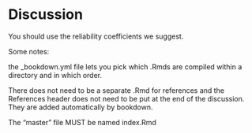 # Discussion

You should use the reliability coefficients we suggest.

Some notes:

the _bookdown.yml file lets you pick which .Rmds are compiled within a directory and in which order.

There does not need to be a separate .Rmd for references and the References header does not need to be put at the end of the discussion. They are added automatically by bookdown.

The "master" file MUST be named index.Rmd
